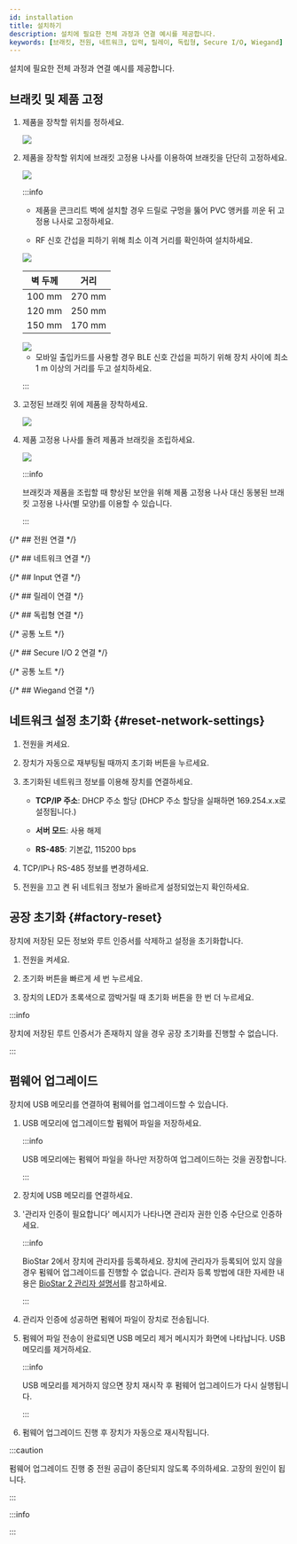 ```yaml
---
id: installation
title: 설치하기
description: 설치에 필요한 전체 과정과 연결 예시를 제공합니다.
keywords: [브래킷, 전원, 네트워크, 입력, 릴레이, 독립형, Secure I/O, Wiegand]
---
```



설치에 필요한 전체 과정과 연결 예시를 제공합니다.

## 브래킷 및 제품 고정

1. 제품을 장착할 위치를 정하세요.

    <Image src='/img/device/installation-recommended-bs3.svg' className='none' alone />

    <InstallationBracketNotes height={137} />

1. 제품을 장착할 위치에 브래킷 고정용 나사를 이용하여 브래킷을 단단히 고정하세요.

    <Image src='/img/device/bew3-bracket-fix.png' className='none' alone />

    :::info

    * 제품을 콘크리트 벽에 설치할 경우 드릴로 구멍을 뚫어 PVC 앵커를 끼운 뒤 고정용 나사로 고정하세요.

    * RF 신호 간섭을 피하기 위해 최소 이격 거리를 확인하여 설치하세요.

    <Columns>
    <Column className='text--center'>

    <Image src='/img/device/bew3-installation_distance1.png' className='none' />

    <div className='overflow-x'>

    | 벽 두께 | 거리 |
    | :--: | :--: |
    | 100 mm | 270 mm |
    | 120 mm | 250 mm |
    | 150 mm | 170 mm |

    </div>

    </Column>

    <Column className='text--center'>
    
    <Image src='/img/device/bew3-installation_distance.png' className='none' />

    </Column>
    </Columns>

    * 모바일 출입카드를 사용할 경우 BLE 신호 간섭을 피하기 위해 장치 사이에 최소 1 m 이상의 거리를 두고 설치하세요.

    :::

1. 고정된 브래킷 위에 제품을 장착하세요.

    <Image src='/img/device/bew3-device-fix.png' className='none' alone />

1. 제품 고정용 나사를 돌려 제품과 브래킷을 조립하세요.

    <Image src='/img/device/bew3-device-fix-bottom.png' className='none' alone />

    :::info

    브래킷과 제품을 조립할 때 향상된 보안을 위해 제품 고정용 나사 대신 동봉된 브래킷 고정용 나사(별 모양)를 이용할 수 있습니다.

    :::


{/* ## 전원 연결 */}

<PowerConnection />

<div className='page-break' />

{/* ## 네트워크 연결 */}

<NetworkConnection />

{/* ## Input 연결 */}

<InputConnection />

{/* ## 릴레이 연결 */}

<RelayConnectioin />

<div className='page-break' />

{/* ## 독립형 연결 */}

<StandaloneConnection />

{/* 공통 노트 */}

<CommonNotes />

<div className='page-break' />

{/* ## Secure I/O 2 연결 */}

<SecureIOConnection />

{/* 공통 노트 */}
<CommonNotes />


{/* ## Wiegand 연결 */}

<WiegandConnection />

<div className='page-break' />

## 네트워크 설정 초기화 {#reset-network-settings}

1. 전원을 켜세요.

1. 장치가 자동으로 재부팅될 때까지 초기화 버튼을 누르세요.

1. 초기화된 네트워크 정보를 이용해 장치를 연결하세요.

    * **TCP/IP 주소**: DHCP 주소 할당 (DHCP 주소 할당을 실패하면 169.254.x.x로 설정됩니다.)

    * **서버 모드**: 사용 해제

    * **RS-485**: 기본값, 115200 bps

1. TCP/IP나 RS-485 정보를 변경하세요.

1. 전원을 끄고 켠 뒤 네트워크 정보가 올바르게 설정되었는지 확인하세요.


## 공장 초기화 {#factory-reset}

장치에 저장된 모든 정보와 루트 인증서를 삭제하고 설정을 초기화합니다.

1. 전원을 켜세요.

1. 초기화 버튼을 빠르게 세 번 누르세요.

1. 장치의 LED가 초록색으로 깜박거릴 때 초기화 버튼을 한 번 더 누르세요.

:::info

장치에 저장된 루트 인증서가 존재하지 않을 경우 공장 초기화를 진행할 수 없습니다.

:::


## 펌웨어 업그레이드

장치에 USB 메모리를 연결하여 펌웨어를 업그레이드할 수 있습니다.

1. USB 메모리에 업그레이드할 펌웨어 파일을 저장하세요.

    :::info

    USB 메모리에는 펌웨어 파일을 하나만 저장하여 업그레이드하는 것을 권장합니다.

    :::

1. 장치에 USB 메모리를 연결하세요.

1. '관리자 인증이 필요합니다' 메시지가 나타나면 관리자 권한 인증 수단으로 인증하세요.

    :::info

    BioStar 2에서 장치에 관리자를 등록하세요. 장치에 관리자가 등록되어 있지 않을 경우 펌웨어 업그레이드를 진행할 수 없습니다. 관리자 등록 방법에 대한 자세한 내용은 [BioStar 2 관리자 설명서](../../platform/biostar_x/set-permission)를 참고하세요.

    :::

1. 관리자 인증에 성공하면 펌웨어 파일이 장치로 전송됩니다.

1. 펌웨어 파일 전송이 완료되면 USB 메모리 제거 메시지가 화면에 나타납니다. USB 메모리를 제거하세요.

    :::info

    USB 메모리를 제거하지 않으면 장치 재시작 후 펌웨어 업그레이드가 다시 실행됩니다.

    :::

1. 펌웨어 업그레이드 진행 후 장치가 자동으로 재시작됩니다.

:::caution

펌웨어 업그레이드 진행 중 전원 공급이 중단되지 않도록 주의하세요. 고장의 원인이 됩니다.

:::


:::info

<SupportedMemoryInfo />

:::